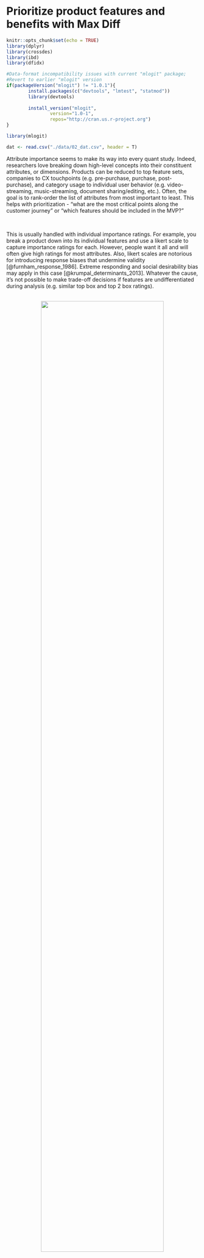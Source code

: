 # Prioritize product features and benefits with Max Diff {#Project3}

```r
knitr::opts_chunk$set(echo = TRUE)
library(dplyr)
library(crossdes)
library(ibd)
library(dfidx)

#Data-format incompatibility issues with current "mlogit" package; 
#Revert to earlier "mlogit" version
if(packageVersion("mlogit") != "1.0.1"){
        install.packages(c("devtools", "lmtest", "statmod"))
        library(devtools)
        
        install_version("mlogit", 
                version="1.0-1", 
                repos="http://cran.us.r-project.org")
}

library(mlogit)

dat <- read.csv("./data/02_dat.csv", header = T)
```

Attribute importance seems to make its way into every quant study. Indeed, researchers love breaking down high-level concepts into their constituent attributes, or dimensions. Products can be reduced to top feature sets, companies to CX touchpoints (e.g. pre-purchase, purchase, post-purchase), and category usage to individual user behavior (e.g. video-streaming, music-streaming, document sharing/editing, etc.). Often, the goal is to rank-order the list of attributes from most important to least. This helps with prioritization - “what are the most critical points along the customer journey” or “which features should be included in the MVP?”

<br>

This is usually handled with individual importance ratings. For example, you break a product down into its individual features and use a likert scale to capture importance ratings for each. However, people want it all and will often give high ratings for most attributes. Also, likert scales are notorious for introducing response biases that undermine validity [@furnham_response_1986]. Extreme responding and social desirability bias may apply in this case [@krumpal_determinants_2013]. Whatever the cause, it’s not possible to make trade-off decisions if features are undifferentiated during analysis (e.g. similar top box and top 2 box ratings).

<br>
<center>
![](./images/02_1.png){width=80%}
</center>
<br>

Max Diff handles this problem by forcing respondents to make trade-off decisions between attributes. Its simplified scale works better across respondents from different cultures and differing cognitive abilities. Also, Max Diff gives the  importance of attributes relative to one another; whereas, likert scales measure absolute importance. This makes Max Diff superior for directly comparing attributes with one another.

<br>

The image below shows an example of a single Max Diff question. Each Max Diff question takes a subset of the total attributes that we want to test, in this case product features. A full Max Diff experiment requires sets of these questions to test the different permutations of the total attribute list.

<br>
<center>
![](./images/02_2.png){width=80%}
</center>

<br> <br> <br>

## Max Diff for Product Design
Let's work through an example of testing the importance of four features for potential inclusion in the MVP of a SaaS product. This Max Diff experiment will allow us to rank order the features in terms of user importance. After all, the idea behind an MVP is determining the smallest possible feature set for which customers will pay. Thus, feature prioritization is essential for narrowing down a product team’s large list of potential features.

<br>

Note that a greater number of total attributes can be tested. I’ve heard of Max Diff experiments testing up to 40 different attributes. Qualtrics suggests Max Diff experiments with 8-25 attributes [@qualtrics_maxdiff_2020]. The example here contains only four attributes for the sake of simplicity.

<br> <br> <br>

## Experimental Design
Once the attribute list has been finalized, it’s time to design the Max Diff experiment, or the series of Max Diff questions shown to respondents. Certain conditions must be met to ensure experimental validity (e.g. equal weighting between all attributes). As stated before, each question uses a subset of total attributes. Therefore, the Max Diff experiment must follow a balanced-incomplete-block-design, or BIBD [@jmp_balanced_2020].

<br>

It stipulates that:


- **Attribute Balance:** All attributes need to be shown to the respondent the same number of times (e.g. each attribute is present in three Max Diff questions)


- **Paired Balance:** Attributes need to be shown the same number of times with other attributes (e.g. feature A shown three times with feature B, C, and D)


- **Randomization:** This is not part of BIBD, but essential for a valid experimental design. Max Diff questions and the position of attributes within the questions must be randomized to avoid ordering-biases.

<br>

Obtaining BIBD, especially for large attribute lists, gets complicated. Unless you work with a Combinatorial Mathematician ;) then you’ll use software to obtain the correct experimental design. This is the great value proposition of specialty software like [Sawtooth Software](https://sawtoothsoftware.com/) or even the choice-based add-on in Qualtrics. You simply enter your total attribute list and the software automatically generates a correct design, in survey format. Here, I’ll use R to search for the correct design.

<br>

```r
v <- 4 #Number of total attributes
b <- 4 #Number of questions, or experimental "blocks"
k <- 3 #Number of attributes per question (suggest 3 - 5)

ibd <- ibd(v = v, b = b, k = k) #Create design

isGYD(ibd$design) #Test if design is BIBD

ibd$design
```

<br>

In the design above, each row corresponds to one of the Max Diff questions in a 4-question series. Now, programming this design into a survey platform looks like the image below. We introduce the Max Diff experiment to respondents and randomize the order of the the four Max Diff questions, as well as the position of the features within each question.

<br>
<center>
![](./images/02_3.png){width=80%}
</center>

<br> <br> <br>

## Data Collection
A Qualtrics Max Diff whitepaper recommends at least “300 completes as a general rule of thumb” [@qualtrics_maxdiff_2020]. Max Diff can also be used for segmentation. In this case, individual segments should not go below 150n. This needs to be factored in at the beginning when developing a sampling plan. In this project, we capture 121 survey completes with potential early-adopters. Again, we are trying to understand the most important features to include in the MVP for so that target users adopt the product.

<br>

The image below shows the raw Max Diff data. Looking at the variables in the top row, “M1_1” stands for Question 1 and the first attribute. So the respondent in row 5 selected Feature A as “Most important” from the three features shown in Question 1.

<br>
<center>
![](./images/02_4.png){width=80%}
</center>

<br> <br> <br>

## Analysis
There are many methods for analyzing Max Diff data - we will look at two. The first method is a count-based approach. It is simple but somewhat flawed [@bock_how_2017]. In any case, it provides a reasonable approximation of relative feature importance. The second method uses statistical modeling for “utility estimation”. In this case, we will use an “aggregate multinomial logit” model that calculates average utilities across all respondents. Before we proceed, let's convert the factor variables into numeric variables for count-based calculations.

<br>

```r
#Convert character string into numeric values (-1, 0, 1) for count analysis
for(x in 2:length(dat)){
        for(i in 1:nrow(dat)){
                if(dat[i,x] == "Least important"){
                       dat[i,x] <- -1
                }
                if(dat[i,x] == "Most important"){
                        dat[i,x] <- 1
                 } 
                if(dat[i,x] == ""){
                         dat[i,x] <- 0
                 }
        }
        dat[,x] <- as.numeric(dat[,x])
}
head(dat)
```

<br>

### Count-Based
The count-based approach comes down to addition and subtraction. First, we want to know the total number of times, across all Max Diff questions, that a feature was chosen as both “Best” and “Worst”. The “Count” variable is calculated as “Best” - “Worst”, which gives a decent first guess for relative feature importance. We expect, or hope, that the subsequent analysis, using multinomial regression, corroborates the count-based results.

<br>

```r
#Count number of times feature A selected as "Most important" and "Least important"
A.Best <- sum(dat[,"B1.featureA"] == 1) + sum(dat[,"B2.featureA"] == 1) + sum(dat[,"B4.featureA"] == 1)
A.Worst <- sum(dat[,"B1.featureA"] == -1) + sum(dat[,"B2.featureA"] == -1) + sum(dat[,"B4.featureA"] == -1)

#Count number of times feature B selected as "Most important" and "Least important"
B.Best <- sum(dat[,"B2.featureB"] == 1) + sum(dat[,"B3.featureB"] == 1) + sum(dat[,"B4.featureB"] == 1)
B.Worst <- sum(dat[,"B2.featureB"] == -1) + sum(dat[,"B3.featureB"] == -1) + sum(dat[,"B4.featureB"] == -1)

#Count number of times feature C selected as "Most important" and "Least important"
C.Best <- sum(dat[,"B1.featureC"] == 1) + sum(dat[,"B3.featureC"] == 1) + sum(dat[,"B4.featureC"] == 1)
C.Worst <- sum(dat[,"B1.featureC"] == -1) + sum(dat[,"B3.featureC"] == -1) + sum(dat[,"B4.featureC"] == -1)

#Count number of times feature D selected as "Most important" and "Least important"
D.Best <- sum(dat[,"B1.featureD"] == 1) + sum(dat[,"B2.featureD"] == 1) + sum(dat[,"B3.featureD"] == 1)
D.Worst <- sum(dat[,"B1.featureD"] == -1) + sum(dat[,"B2.featureD"] == -1) + sum(dat[,"B3.featureD"] == -1)

count_dat <- tibble(
        "Best" = c(A.Best,
                   B.Best,
                   C.Best,
                   D.Best),
       "Worst" = c(A.Worst,
                   B.Worst,
                   C.Worst,
                   D.Worst)
       )

count_dat <- mutate(count_dat, Count = Best - Worst)

count_dat <- as.data.frame(count_dat)

rownames(count_dat) <- c("Feature A",
                         "Feature B",
                         "Feature C",
                         "Feature D")

print(count_dat)
```

<br>

Here, feature B wins with the highest count. It was selected as "Most important" 250 times across all respondents and all Max Diff questions, and only 36 times as "Least important". We can also calculate the top feature choice for each respondent then, for each feature, calculate the percentage of respondents with that feature as their top choice.

<br>

```r
dat2 <- dat
dat2 <- mutate(rowwise(dat2), featureA = mean(c(B1.featureA, B2.featureA, B4.featureA)))
dat2 <- mutate(rowwise(dat2), featureB = mean(c(B2.featureB, B3.featureB, B4.featureB)))
dat2 <- mutate(rowwise(dat2), featureC = mean(c(B1.featureC, B3.featureC, B4.featureC)))
dat2 <- mutate(rowwise(dat2), featureD = mean(c(B1.featureD, B2.featureD, B3.featureD)))


A <- 0
B <- 0
C <- 0
D <- 0
for(i in 1:nrow(dat2)){
        if(names(which.max(dat2[i,14:17])) == "featureA"){
                A <- A + 1
        }
        
        if(names(which.max(dat2[i,14:17])) == "featureB"){
                B <- B + 1
        }
        
        if(names(which.max(dat2[i,14:17])) == "featureC"){
                C <- C + 1
        }
        
         if(names(which.max(dat2[i,14:17])) == "featureD"){
                D <- D + 1
         }
}

A <- A/nrow(dat2)
B <- B/nrow(dat2)
C <- C/nrow(dat2)
D <- D/nrow(dat2)

prop_dat <- tibble("Percent Top Choice" = c(A, B, C, D))
prop_dat <- as.data.frame(prop_dat)

rownames(prop_dat) <- c("featureA",
                         "featureB",
                         "featureC",
                         "featureD")

print(round(prop_dat, 2))
```

<br>

These results are read as: 12% of respondents selected feature A as their top choice. Again, feature B wins.

<br>

### Utility Estimation with Aggregate Multinomial Logit
Before we start modeling, we must get the data into [stacked layout format](https://docs.displayr.com/wiki/Analyzing_MaxDiff_Using_Standard_Logit_Models_Using_R) [@displayr_analyzing_2017].

<br>

```r
#Replicate dataframe from (https://docs.displayr.com/wiki/Analyzing_MaxDiff_Using_Standard_Logit_Models_Using_R)

A <- c(1,0,0,0,-1,0,0,0,
       1,0,0,0,-1,0,0,0,
       0,0,0,0,0,0,0,0,
       1,0,0,0,-1,0,0,0)

B <- c(0,0,0,0,0,0,0,0,
       0,1,0,0,0,-1,0,0,
       0,1,0,0,0,-1,0,0,
       0,1,0,0,0,-1,0,0)

C <- c(0,0,1,0,0,0,-1,0,
       0,0,0,0,0,0,0,0,
       0,0,1,0,0,0,-1,0,
       0,0,1,0,0,0,-1,0)

D <- c(0,0,0,1,0,0,0,-1,
       0,0,0,1,0,0,0,-1,
       0,0,0,1,0,0,0,-1,
       0,0,0,0,0,0,0,0)

set <- c(1,1,1,1,2,2,2,2,
         1,1,1,1,2,2,2,2,
         1,1,1,1,2,2,2,2,
         1,1,1,1,2,2,2,2)

block <- c(1,1,1,1,1,1,1,1,
           2,2,2,2,2,2,2,2,
           3,3,3,3,3,3,3,3,
           4,4,4,4,4,4,4,4)

df <- cbind(block, set, A, B, C, D)

df <- rbind(df,df,df,df,df,df,df,df,df,df,df,df,df,df,df,df,df,df,
            df,df,df,df,df,df,df,df,df,df,df,df,df,df,df,df,df,df,
            df,df,df,df,df,df,df,df,df,df,df,df,df,df,df,df,df,df,
            df,df,df,df,df,df,df,df,df,df,df,df,df,df,df,df,df,df,
            df,df,df,df,df,df,df,df,df,df,df,df,df,df,df,df,df,df,
            df,df,df,df,df,df,df,df,df,df,df,df,df,df,df,df,df,df,
            df,df,df,df,df,df,df,df,df,df,df,df,df)

#Finalize stacked layout data set with r.choice column
s1 <- vector()
s2 <- vector()

r.choice <- vector()

for(r in 1:nrow(dat)){
        if(dat[r,2] != 0){
                if(dat[r,2] == 1){
                        s1 <- c(1,0,0,0)
                } else{
                        s2 <- c(1,0,0,0)
                }
        }
        
        if(dat[r,3] != 0){
                if(dat[r,3] == 1){
                        s1 <- c(0,0,1,0)
                } else{
                        s2 <- c(0,0,1,0)
                }
        }
        
        if(dat[r,4] != 0){
                if(dat[r,4] == 1){
                        s1 <- c(0,0,0,1)
                } else{
                        s2 <- c(0,0,0,1)
                }
        }
        
        b1 <- c(s1, s2)
        
        if(dat[r,5] != 0){
                if(dat[r,5] == 1){
                        s1 <- c(1,0,0,0)
                } else{
                        s2 <- c(1,0,0,0)
                }
        }
        
        if(dat[r,6] != 0){
                if(dat[r,6] == 1){
                        s1 <- c(0,1,0,0)
                } else{
                        s2 <- c(0,1,0,0)
                }
        }
        
        if(dat[r,7] != 0){
                if(dat[r,7] == 1){
                        s1 <- c(0,0,0,1)
                } else{
                        s2 <- c(0,0,0,1)
                }
        }
        
        b2 <- c(s1, s2)
        
        if(dat[r,8] != 0){
                if(dat[r,8] == 1){
                        s1 <- c(0,1,0,0)
                } else{
                        s2 <- c(0,1,0,0)
                }
        }
        
        if(dat[r,9] != 0){
                if(dat[r,9] == 1){
                        s1 <- c(0,0,1,0)
                } else{
                        s2 <- c(0,0,1,0)
                }
        }
        
        if(dat[r,10] != 0){
                if(dat[r,10] == 1){
                        s1 <- c(0,0,0,1)
                } else{
                        s2 <- c(0,0,0,1)
                }
        }
        
        b3 <- c(s1, s2)
        
        if(dat[r,11] != 0){
                if(dat[r,11] == 1){
                        s1 <- c(1,0,0,0)
                } else{
                        s2 <- c(1,0,0,0)
                }
        }
        
        if(dat[r,12] != 0){
                if(dat[r,12] == 1){
                        s1 <- c(0,1,0,0)
                } else{
                        s2 <- c(0,1,0,0)
                }
        }
        
        if(dat[r,13] != 0){
                if(dat[r,13] == 1){
                        s1 <- c(0,0,1,0)
                } else{
                        s2 <- c(0,0,1,0)
                }
        }
        
        b4 <- c(s1, s2)
        
        r.choice <- c(r.choice,b1,b2,b3,b4)
}

resp <- vector()
for(i in 1:nrow(dat)){
        resp <- c(resp,rep(i,32))
}
```

<br>

Here is what the final data set now looks like in stacked layout format. The data frame must be indexed using "mlogit.data" function for proper interpretability when we call the logit model function. This tells the model which variables in the data set indicate experimental parameters (i.e. "alt.levels"), respondent selection (i.e. "choice"), respondent ID (i.e. "resp"), and attribute positions (i.e. "varying").

<br>

```r
final.df <- as.data.frame(cbind(resp, df[,1:2], r.choice, df[,3:6]))

final.df <- mlogit.data(data = final.df, 
                         choice = "r.choice", 
                         shape = "long", 
                         varying = 5:8,
                         id.var="resp",
                         alt.levels=paste("pos",1:4))

head(final.df, 12)
```

<br> <br>

Finally, we call the multinomial logit function on our indexed, and stacked, data frame. We set "A" as reference (setting it equal to zero) and use the other feature columns as independent variables. The logit's coefficients correspond to "raw logit utility scores", which simply indicate the relative importance of features to one another.

<br>

```r
nAltsPerSet = 3
m <- mlogit(r.choice ~ B + C + D | 0, data = final.df)

raw <- c(A = 0, B = coef(m)[["B"]], C = coef(m)[["C"]], D = coef(m)[["D"]]) #vector of raw utilities

print(m)
```

<br> <br>

Remember, A is set equal to 0. These raw utility scores indicate that B > A > D > C. So far, so good.

<br>

By virtue of the multinomial logit equation, the exponentiated raw utility scores are proportional to the likelihood that a feature is chosen, given a fixed set of features. Lets [calculate the probability](https://docs.displayr.com/wiki/Analyzing_MaxDiff_Using_Standard_Logit_Models_Using_R) that a respondent chooses feature A among the set of features A, C, and D [@displayr_analyzing_2017].

<br>

```r
exp(raw[["A"]])/(exp(raw[["A"]]) + exp(raw[["C"]]) + exp(raw[["D"]]))
```

<br>

Finally, transforming the raw utilities to a 0-100 scale helps with interpretability, since they are currently on log scale. We follow the [transformation equation](https://sawtoothsoftware.com/help/lighthouse-studio/manual/hid_web_maxdiff_hbv4.html#transformingweightsto0-100) recommended by Sawtooth [@sawtooth_software_maxdiff_2020].

<br>

```r
raw.centered <- (raw - mean(raw)) #Zero-center raw utilities

raw.scale <- (exp(raw.centered)/(exp(raw.centered) + 2))*100 #Rescale raw utilities to 0-100 scale

round(raw.scale, 0)
```

<br><br>

Now we are on a ratio-scale so we can compare the features directly with each other: "Feature B is 5x more preferred than feature A."

<br>

## Conclusion
We analyzed our Max Diff data with a Count-Based approach and using a Multinomial Logit model. Unfortunately, both approaches did not yield the exact same result in terms of feature importance. Since count-based approached is known to be flawed, I'll base my decisions on the utilities generated by the multinomial logit model. In any case, product teams can use these insight when planning the MVP feature set.

<br>

Other statistical models can be used for more advanced analyses, such as Latent Class Multinomial Logit for discovering "latent"" segments based on respondent utilities. For more about user segmentation, see Project \@ref(Project2). Also, Hierarchical Bayesian Multinomial Logit model outputs respondent-level utilities, as opposed to the aggregate utilities shown in the analysis above.

<br>

Finally, t-tests can be used for testing statistical significance of utility scores between different groups, like the segments described above. For more about t-tests, see Project \@ref(Project6). The reader should look to anchored Max Diff, market simulators and TURF analysis for further learning.